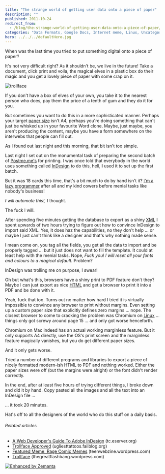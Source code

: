 ```yaml
---
title: "The strange world of getting user data onto a piece of paper"
description: ""
published: 2011-10-24
redirect_from:
  - /blog/the-strange-world-of-getting-user-data-onto-a-piece-of-paper/swizec/2706
categories: "Data Formats, Google Docs, Internet meme, Linux, Uncategorized"
hero: ../../../defaultHero.jpg
---
```


When was the last time you tried to put something digital onto a piece of paper?

It's not very difficult right? As it shouldn't be, we live in the future! Take a document, click print and voila, the magical elves in a plastic box do their magic and you get a lovely piece of paper with some crap on it.

![trollface](https://swizec.com/wp-content/uploads/2011/10/5059286742_eb649aaae3_m5.jpg "trollface")

If you don't have a box of elves of your own, you take it to the nearest person who does, pay them the price of a tenth of gum and they do it for you.

But sometimes you want to do this in a more sophisticated manner. Perhaps your target [paper size](http://en.wikipedia.org/wiki/Paper_size "Paper size") isn't A4, perhaps you're doing something that can't just be whisked up in your favourite Word clone. Maybe, just maybe, you aren't producing the content, maybe you have a form somewhere on the interwebs that people can fill out.

As I found out last night and this morning, that bit isn't too simple.

Last night I set out on the monumental task of preparing the second batch of [Postme.me's](http://postme.me) for printing. I was once told that everybody in the world uses something called [InDesign](http://www.adobe.com/products/indesign/main.html "Adobe InDesign") to do this, hell, I used it to set up the first batch.

But it was 18 cards this time, that's a bit much to do by hand isn't it? [I'm a lazy programmer](https://swizec.com/blog/programmers-are-fucking-lazy/ "Programmers are fucking lazy") after all and my kind cowers before menial tasks like nobody's business!

_I will automate this!,_ I thought.

The fuck I will.

After spending five minutes getting the database to export as a shiny [XML](http://en.wikipedia.org/wiki/XML "XML") I spent upwards of two hours trying to figure out how to convince InDesign to import said XML. Yes, it does haz the capabilities, no they don't help ... or maybe I just can't think like a designer and that's why nothing made sense.

I mean come on, you tag all the fields, you get all the data to import and be properly tagged ... but it just does not want to fill the template. It could at least help with the menial tasks. Nope, _Fuck you! I will reset all your fonts and colours to a magical default._ Problem?

InDesign was trolling me on purpose, I swear!

Oh but what's this, browsers have a shiny print to PDF feature don't they? Maybe I can just export as nice [HTML](http://en.wikipedia.org/wiki/HTML "HTML") and get a browser to print it into a PDF and be done with it.

Yeah, fuck that too. Turns out no matter how hard I tried it is virtually impossible to convince any browser to print without margins. Even setting up a custom paper size that explicitly defines zero margins ... nope. The closest browser to come to cracking the problem was Chromium on [Linux](http://www.kernel.org/ "Linux") ... things only got screwy around page 15 ... and only got worse henceforth.

Chromium on Mac indeed has an actual working marginless feature. But it only supports A4 directly, use the OS's print screen and the marginless feature magically vanishes, but you do get different paper sizes.

And it only gets worse.

Tried a number of different programs and libraries to export a piece of nicely formatted modern-ish HTML to PDF and nothing worked. Either the paper sizes were off (but the margins were alright) or the font didn't render correctly.

In the end, after at least five hours of trying different things, I broke down and did it by hand. Copy pasted all the images and all the text into an InDesign file ...

... it took 20 minutes.

Hat's off to all the designers of the world who do this stuff on a daily basis.

###### Related articles

- [A Web Developer's Guide To Adobe InDesign](http://tc.eserver.org/38079.html) (tc.eserver.org)
- [Trollface Approved](http://ugliesttattoos.failblog.org/2011/10/23/funny-tattoos-trollface-approved/) (ugliesttattoos.failblog.org)
- [Featured Meme: Rage Comic Memes](http://teenwebzine.wordpress.com/2011/05/18/featured-meme-rage-comic-memes/) (teenwebzine.wordpress.com)
- [Trollface](http://thegreatflashbang.wordpress.com/2011/10/16/874/) (thegreatflashbang.wordpress.com)

[![Enhanced by Zemanta](https://img.zemanta.com/zemified_e.png?x-id=38b6b8c0-faa8-4a03-8cc1-ecbcf3788301)](http://www.zemanta.com/ "Enhanced by Zemanta")
